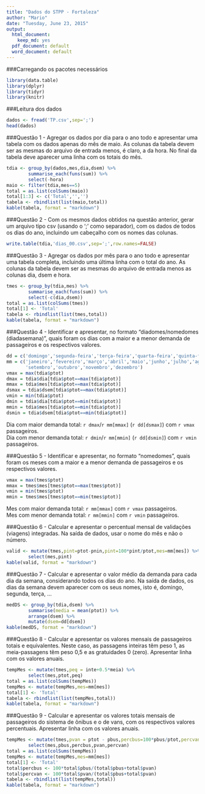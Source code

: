 ```yaml
---
title: "Dados do STPP - Fortaleza"
author: "Mario"
date: "Tuesday, June 23, 2015"
output:
  html_document:
    keep_md: yes
  pdf_document: default
  word_document: default
---
```


###Carregando os pacotes necessários
```r
library(data.table)
library(dplyr)
library(tidyr)
library(knitr)
```

###Leitura dos dados
```r
dados <- fread('TP.csv',sep=';')
head(dados)
```

###Questão 1 - Agregar os dados por dia para o ano todo e apresentar uma tabela com os dados apenas do mês de maio. As colunas da tabela devem ser as mesmas do arquivo de entrada menos, é claro, a da hora. No final da tabela deve aparecer uma linha com os totais do mês.

```r
tdia <- group_by(dados,mes,dia,dsem) %>%
        summarise_each(funs(sum)) %>% 
        select(-hora) 
maio <- filter(tdia,mes==5) 
total = as.list(colSums(maio))
total[1:3] <- c('Total','','')
tabela <- rbindlist(list(maio,total))
kable(tabela, format = "markdown")
```

###Questão 2 - Com os mesmos dados obtidos na questão anterior, gerar um arquivo tipo csv (usando o ‘;’ como separador), com os dados de todos os dias do ano, incluindo um cabeçalho com os nomes das colunas.

```r
write.table(tdia,'dias_00.csv',sep=';',row.names=FALSE)
```

###Questão 3 - Agregar os dados por mês para o ano todo e apresentar uma tabela completa, incluindo uma última linha com o total do ano. As colunas da tabela devem ser as mesmas do arquivo de entrada menos as colunas dia, dsem e hora.

```r
tmes <- group_by(tdia,mes) %>%
        summarise_each(funs(sum)) %>%
        select(-c(dia,dsem))   
total = as.list(colSums(tmes))
total[1] <- 'Total'
tabela <- rbindlist(list(tmes,total))
kable(tabela, format = "markdown")
```

###Questão 4 - Identificar e apresentar, no formato “diadomes/nomedomes (diadasemana)”, quais foram os dias com a maior e a menor demanda de passageiros e os respectivos valores.

```r
dd = c('domingo','segunda-feira','terça-feira','quarta-feira','quinta-feira','sexta-feira','sábado','domingo')
mm = c('janeiro','fevereiro','março','abril','maio','junho','julho','agosto',
       'setembro','outubro','novembro','dezembro')
vmax = max(tdia$ptot)
dmax = tdia$dia[tdia$ptot==max(tdia$ptot)]
mmax = tdia$mes[tdia$ptot==max(tdia$ptot)]
dsmax = tdia$dsem[tdia$ptot==max(tdia$ptot)]
vmin = min(tdia$ptot)
dmin = tdia$dia[tdia$ptot==min(tdia$ptot)]
mmin = tdia$mes[tdia$ptot==min(tdia$ptot)]
dsmin = tdia$dsem[tdia$ptot==min(tdia$ptot)]
```

Dia com maior demanda total: `r dmax`/`r mm[mmax]` (`r dd[dsmax]`) com `r vmax` passageiros.  
Dia com menor demanda total: `r dmin`/`r mm[mmin]` (`r dd[dsmin]`) com `r vmin` passageiros.

###Questão 5 - Identificar e apresentar, no formato “nomedomes”, quais foram os meses com a maior e a menor demanda de passageiros e os respectivos valores.

```r
vmax = max(tmes$ptot)
mmax = tmes$mes[tmes$ptot==max(tmes$ptot)]
vmin = min(tmes$ptot)
mmin = tmes$mes[tmes$ptot==min(tmes$ptot)]
```

Mes com maior demanda total: `r mm[mmax]` com `r vmax` passageiros.  
Mes com menor demanda total: `r mm[mmin]` com `r vmin` passageiros.

###Questão 6 - Calcular e apresentar o percentual mensal de validações (viagens) integradas. Na saída de dados, usar o nome do mês e não o número.

```r
valid <- mutate(tmes,pint=ptot-pnin,pint=100*pint/ptot,mes=mm[mes]) %>%
        select(mes,pint)
kable(valid, format = "markdown")
```

###Questão 7 - Calcular e apresentar o valor médio da demanda para cada dia da semana, considerando todos os dias do ano. Na saída de dados, os dias da semana devem aparecer com os seus nomes, isto é, domingo, segunda, terça, ...

```r
medDS <- group_by(tdia,dsem) %>%
        summarise(media = mean(ptot)) %>% 
        arrange(dsem) %>%
        mutate(dsem=dd[dsem])
kable(medDS, format = "markdown")
```

###Questão 8 - Calcular e apresentar os valores mensais de passageiros totais e equivalentes. Neste caso, as passagens inteiras têm peso 1, as meia-passagens têm peso 0,5 e as gratuidades 0 (zero). Apresentar linha com os valores anuais.

```r
tempMes <- mutate(tmes,peq = inte+0.5*meia) %>%
        select(mes,ptot,peq)
total = as.list(colSums(tempMes))
tempMes <- mutate(tempMes,mes=mm[mes])
total[1] <- 'Total'
tabela <- rbindlist(list(tempMes,total))
kable(tabela, format = "markdown")
```

###Questão 9 - Calcular e apresentar os valores totais mensais de passageiros do sistema de ônibus e o de vans, com os respectivos valores percentuais. Apresentar linha com os valores anuais.

```r
tempMes <- mutate(tmes,pvan = ptot - pbus,percbus=100*pbus/ptot,percvan=100*pvan/ptot) %>%
        select(mes,pbus,percbus,pvan,percvan)
total = as.list(colSums(tempMes))
tempMes <- mutate(tempMes,mes=mm[mes])
total[1] <- 'Total'
total$percbus <- 100*total$pbus/(total$pbus+total$pvan)
total$percvan <- 100*total$pvan/(total$pbus+total$pvan)
tabela <- rbindlist(list(tempMes,total))
kable(tabela, format = "markdown")
```



